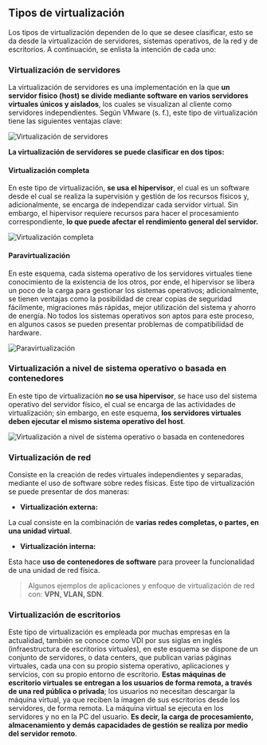 ## **Tipos de virtualización**

Los tipos de virtualización dependen de lo que se desee clasificar, esto se da desde la virtualización de servidores, sistemas operativos, de la red y de escritorios. A continuación, se enlista la intención de cada uno:

### **Virtualización de servidores**

La virtualización de servidores es una implementación en la que **un servidor físico (host) se divide mediante software en varios servidores virtuales únicos y aislados**, los cuales se visualizan al cliente como servidores independientes. Según VMware (s. f.), este tipo de virtualización tiene las siguientes ventajas clave:

![Virtualización de servidores](/images/virtualizacion/003.png)

**La virtualización de servidores se puede clasificar en dos tipos:** 

#### **Virtualización completa**

En este tipo de virtualización, **se usa el hipervisor**, el cual es un software desde el cual se realiza la supervisión y gestión de los recursos físicos y, adicionalmente, se encarga de independizar cada servidor virtual. Sin embargo, el hipervisor requiere recursos para hacer el procesamiento correspondiente, **lo que puede afectar el rendimiento general del servidor.**

![Virtualización completa](/images/virtualizacion/004.svg)

#### **Paravirtualización**

En este esquema, cada sistema operativo de los servidores virtuales tiene conocimiento de la existencia de los otros, por ende, el hipervisor se libera un poco de la carga para gestionar los sistemas operativos; adicionalmente, se tienen ventajas como la posibilidad de crear copias de seguridad fácilmente, migraciones más rápidas, mejor utilización del sistema y ahorro de energía. No todos los sistemas operativos son aptos para este proceso, en algunos casos se pueden presentar problemas de compatibilidad de hardware.

![Paravirtualización](/images/virtualizacion/005.svg)

### **Virtualización a nivel de sistema operativo o basada en contenedores**

En este tipo de virtualización **no se usa hipervisor**, se hace uso del sistema operativo del servidor físico, el cual se encarga de las actividades de virtualización; sin embargo, en este esquema, **los servidores virtuales deben ejecutar el mismo sistema operativo del host**.

![Virtualización a nivel de sistema operativo o basada en contenedores](/images/virtualizacion/006.svg)

### **Virtualización de red**

Consiste en la creación de redes virtuales independientes y separadas, mediante el uso de software sobre redes físicas. Este tipo de virtualización se puede presentar de dos maneras:

- **Virtualización externa:**

La cual consiste en la combinación de **varias redes completas, o partes, en una unidad virtual**.

- **Virtualización interna:**

Esta hace **uso de contenedores de software** para proveer la funcionalidad de una unidad de red física.

> Algunos ejemplos de aplicaciones y enfoque de virtualización de red con: **VPN, VLAN, SDN**.

### **Virtualización de escritorios**

Este tipo de virtualización es empleada por muchas empresas en la actualidad, también se conoce como VDI por sus siglas en inglés (infraestructura de escritorios virtuales), en este esquema se dispone de un conjunto de servidores, o data centers, que publican varias páginas virtuales, cada una con su propio sistema operativo, aplicaciones y servicios, con su propio entorno de escritorio. **Estas máquinas de escritorio virtuales se entregan a los usuarios de forma remota, a través de una red pública o privada**; los usuarios no necesitan descargar la máquina virtual, ya que reciben la imagen de sus escritorios desde los servidores, de forma remota. La máquina virtual se ejecuta en los servidores y no en la PC del usuario. **Es decir, la carga de procesamiento, almacenamiento y demás capacidades de gestión se realiza por medio del servidor remoto**.


















